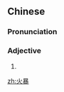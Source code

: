 ==Chinese==
{{zh-forms|lit=[[firestorm]]}}

===Pronunciation===
{{zh-pron
|m=huǒbào
|c=fo2 bou6
|h=pfs=fó-phau
|cat=a
}}

===Adjective===
{{zh-adj}}

# {{zh-alt-form|火爆|[[fiery]]; [[vigorous]]}}

[[zh:火暴]]